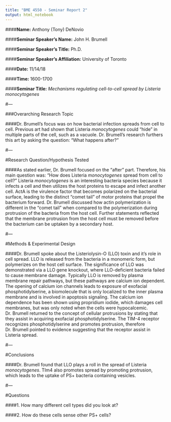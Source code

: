 ```yaml
---
title: "BME 4550 - Seminar Report 2"
output: html_notebook
---
```


####**Name:** Anthony (Tony) DeNovio

####**Seminar Speaker's Name:** John H. Brumell

####**Seminar Speaker's Title:** Ph.D.

####**Seminar Speaker's Affiliation:** University of Toronto

####**Date:** 11/14/18

####**Time:** 1600-1700

####**Seminar Title:** *Mechanisms regulating cell-to-cell spread by Listeria monocytogenes*

#---

###Overarching Research Topic

####Dr. Brumell's focus was on how bacterial infection spreads from cell to cell. Previous art had shown that Listeria *monocytogenes* could "hide" in multiple parts of the cell, such as a vacuole. Dr. Brumell's research furthers this art by asking the question: "What happens after?"

#---

#Research Question/Hypothesis Tested

####As stated earlier, Dr. Brumell focused on the "after" part. Therefore, his main question was: "How does Listeria *monocytogenes* spread from cell to cell?" Listeria *monocytogenes* is an interesting bacteria species because it infects a cell and then utilizes the host proteins to escape and infect another cell. ActA is the virulence factor that becomes polarized on the bacterial surface, leading to the distinct "comet tail" of motor proteins that propel the bacterium forward. Dr. Brumell discussed how actin polymerization is different in the "comet tail" when compared to the polymerization during protrusion of the bacteria from the host cell. Further statements reflected that the membrane protrusion from the host cell must be removed before the bacterium can be uptaken by a secondary host.

#---

#Methods & Experimental Design

####Dr. Brumell spoke about the Listeriolysin-O (LLO) toxin and it's role in cell spread. LLO is released from the bacteria in a monomeric form, but polymerizes on the host cell surface. The significance of LLO was demonstrated via a LLO gene knockout, where LLO-deficient bacteria failed to cause membrane damage. Typically LLO is removed by plasma membrane repair pathways, but these pathways are calcium ion dependent. The opening of calcium ion channels leads to exposure of exofacial phosphotidylserine, a biomolecule that is only localized to the inner plasma membrane and is involved in apoptosis signaling. The calcium ion dependence has been shown using propridium iodide, which damages cell membranes, but was only noted when the cells were hypocalcemic. Dr. Brumell returned to the concept of cellular protrusions by stating that they assist in acquiring exofacial phosphotidylserine. The TIM-4 receptor recognizes phosphotidylserine and promotes protrusion, therefore Dr. Brumell pointed to evidence suggesting that the receptor assist in Listeria spread.

#---

#Conclusions

####Dr. Brumell found that LLO plays a roll in the spread of Listeria *monocytogenes*. TIm4 also promotes spread by promoting protrusion, which leads to the uptake of PS+ bacteria containing vesicles.

#---

#Questions

####1. How many different cell types did you look at?

####2. How do these cells sense other PS+ cells?
